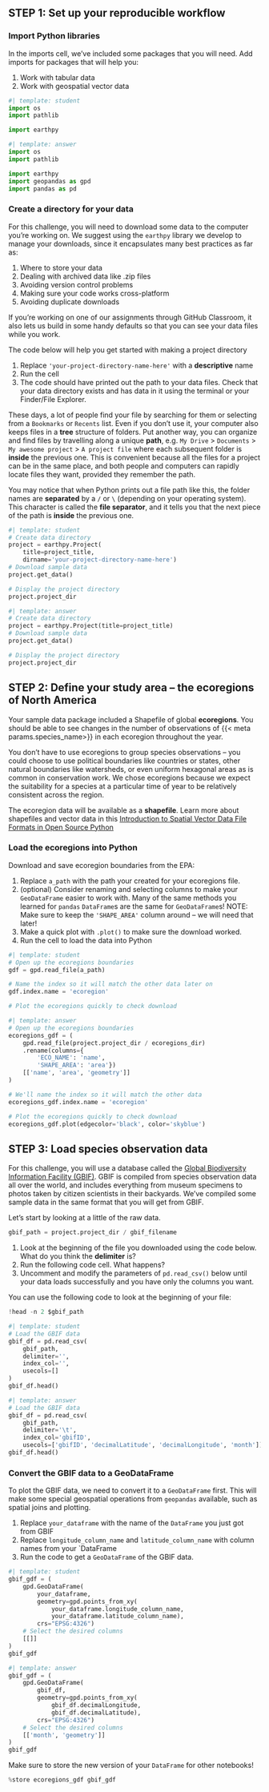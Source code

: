 ## STEP 1: Set up your reproducible workflow

### Import Python libraries

::: {.callout-task title="Import packages"}

In the imports cell, we've included some packages that you will need. Add imports for packages that will help you:

1.  Work with tabular data
2.  Work with geospatial vector data

:::

```python
#| template: student
import os
import pathlib

import earthpy
```

::: {.content-visible when-format="html"}
```python
#| template: answer
import os
import pathlib

import earthpy
import geopandas as gpd
import pandas as pd
```
:::

### Create a directory for your data

For this challenge, you will need to download some data to the computer you're working on. We suggest using the `earthpy` library we develop to manage your downloads, since it encapsulates many best practices as far as:

  1. Where to store your data
  2. Dealing with archived data like .zip files
  3. Avoiding version control problems
  4. Making sure your code works cross-platform
  5. Avoiding duplicate downloads 
  
If you're working on one of our assignments through GitHub Classroom, it also lets us build in some handy defaults so that you can see your data files while you work.

::: {.callout-task title="Create a project folder"}
The code below will help you get started with making a project directory

1.  Replace `'your-project-directory-name-here'` with a **descriptive** name
2.  Run the cell
3.  The code should have printed out the path to your data files. Check that your data directory exists and has data in it using the terminal or your Finder/File Explorer.
:::

::: {.callout-tip .column-margin title="File structure"}
These days, a lot of people find your file by searching for them or selecting from a `Bookmarks` or `Recents` list. Even if you don't use it, your computer also keeps files in a **tree** structure of folders. Put another way, you can organize and find files by travelling along a unique **path**, e.g. `My Drive` > `Documents` > `My awesome project` > `A project file` where each subsequent folder is **inside** the previous one. This is convenient because all the files for a project can be in the same place, and both people and computers can rapidly locate files they want, provided they remember the path.

You may notice that when Python prints out a file path like this, the folder names are **separated** by a `/` or `\` (depending on your operating system). This character is called the **file separator**, and it tells you that the next piece of the path is **inside** the previous one.
:::

```python
#| template: student
# Create data directory
project = earthpy.Project(
    title=project_title,
    dirname='your-project-directory-name-here')
# Download sample data
project.get_data()

# Display the project directory
project.project_dir
```

::: {.content-visible when-format="html"}
```python
#| template: answer
# Create data directory
project = earthpy.Project(title=project_title)
# Download sample data
project.get_data()

# Display the project directory
project.project_dir
```
:::

## STEP 2: Define your study area -- the ecoregions of North America

Your sample data package included a Shapefile of global **ecoregions**. You should be able to see changes in the number of observations of {{< meta params.species_name>}} in each ecoregion throughout the year.

::: {.callout-info .column-margin}
You don't have to use ecoregions to group species observations -- you could choose to use political boundaries like countries or states, other natural boundaries like watersheds, or even uniform hexagonal areas as is common in conservation work. We chose ecoregions because we expect the suitability for a species at a particular time of year to be relatively consistent across the region.
:::

::: {.callout-read}
The ecoregion data will be available as a **shapefile**. Learn more about shapefiles and vector data in this [Introduction to Spatial Vector Data File Formats in Open Source Python](https://www.earthdatascience.org/courses/intro-to-earth-data-science/file-formats/use-spatial-data/use-vector-data/)
:::

### Load the ecoregions into Python

::: {.callout-task title="Load ecoregions into Python"}

Download and save ecoregion boundaries from the EPA:

1.  Replace `a_path` with the path your created for your ecoregions file.
2.  (optional) Consider renaming and selecting columns to make your `GeoDataFrame` easier to work with. Many of the same methods you learned for `pandas` `DataFrame`s are the same for `GeoDataFrame`s! NOTE: Make sure to keep the `'SHAPE_AREA'` column around -- we will need that later!
3.  Make a quick plot with `.plot()` to make sure the download worked.
4.  Run the cell to load the data into Python
:::

```python
#| template: student
# Open up the ecoregions boundaries
gdf = gpd.read_file(a_path)

# Name the index so it will match the other data later on
gdf.index.name = 'ecoregion'

# Plot the ecoregions quickly to check download
```

::: {.content-visible when-format="html"}
```python
#| template: answer
# Open up the ecoregions boundaries
ecoregions_gdf = (
    gpd.read_file(project.project_dir / ecoregions_dir)
    .rename(columns={
        'ECO_NAME': 'name',
        'SHAPE_AREA': 'area'})
    [['name', 'area', 'geometry']]
)

# We'll name the index so it will match the other data
ecoregions_gdf.index.name = 'ecoregion'

# Plot the ecoregions quickly to check download
ecoregions_gdf.plot(edgecolor='black', color='skyblue')
```
:::

## STEP 3: Load species observation data

For this challenge, you will use a database called the [Global Biodiversity Information Facility (GBIF)](https://www.gbif.org/). GBIF is compiled from species observation data all over the world, and includes everything from museum specimens to photos taken by citizen scientists in their backyards. We've compiled some sample data in the same format that you will get from GBIF.

Let's start by looking at a little of the raw data.

```python
gbif_path = project.project_dir / gbif_filename
```

::: {.callout-task title="Load GBIF data"}

1.  Look at the beginning of the file you downloaded using the code below. What do you think the **delimiter** is?
2.  Run the following code cell. What happens?
3.  Uncomment and modify the parameters of `pd.read_csv()` below until your data loads successfully and you have only the columns you want.
:::

You can use the following code to look at the beginning of your file:

```python
!head -n 2 $gbif_path 
```

```python
#| template: student
# Load the GBIF data
gbif_df = pd.read_csv(
    gbif_path, 
    delimiter='',
    index_col='',
    usecols=[]
)
gbif_df.head()
```

::: {.content-visible when-format="html"}
```python
#| template: answer
# Load the GBIF data
gbif_df = pd.read_csv(
    gbif_path, 
    delimiter='\t',
    index_col='gbifID',
    usecols=['gbifID', 'decimalLatitude', 'decimalLongitude', 'month'])
gbif_df.head()
```
:::

### Convert the GBIF data to a GeoDataFrame

To plot the GBIF data, we need to convert it to a `GeoDataFrame` first. This will make some special geospatial operations from `geopandas` available, such as spatial joins and plotting.

::: {.callout-task title="Convert `DataFrame` to `GeoDataFrame`"}

1.  Replace `your_dataframe` with the name of the `DataFrame` you just got from GBIF
2.  Replace `longitude_column_name` and `latitude_column_name` with column names from your \`DataFrame
3.  Run the code to get a `GeoDataFrame` of the GBIF data.
:::

```python
#| template: student
gbif_gdf = (
    gpd.GeoDataFrame(
        your_dataframe, 
        geometry=gpd.points_from_xy(
            your_dataframe.longitude_column_name, 
            your_dataframe.latitude_column_name), 
        crs="EPSG:4326")
    # Select the desired columns
    [[]]
)
gbif_gdf
```

::: {.content-visible when-format="html"}
```python
#| template: answer
gbif_gdf = (
    gpd.GeoDataFrame(
        gbif_df, 
        geometry=gpd.points_from_xy(
            gbif_df.decimalLongitude, 
            gbif_df.decimalLatitude), 
        crs="EPSG:4326")
    # Select the desired columns
    [['month', 'geometry']]
)
gbif_gdf
```
:::

::: {.content-visible when-format="ipynb"}
::: {.callout-task}
Make sure to store the new version of your `DataFrame` for other notebooks!
```python
%store ecoregions_gdf gbif_gdf
```
:::
:::
